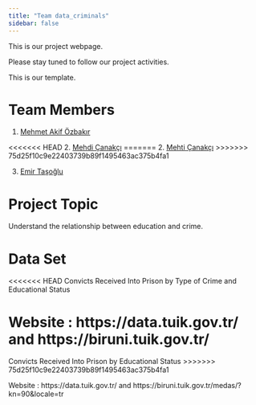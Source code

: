 ```yaml
---
title: "Team data_criminals"
sidebar: false 
---
```


This is our project webpage.

Please stay tuned to follow our project activities.

This is our template.

# Team Members

1.  [Mehmet Akif Özbakır](https://emu-hacettepe-analytics.github.io/emu430-fall2023-makifozbakr/)

<<<<<<< HEAD
2.  [Mehdi Çanakçı](https://emu-hacettepe-analytics.github.io/emu430-fall2023-mehticanakci/)
=======
2.  [Mehti Çanakçı](https://emu-hacettepe-analytics.github.io/emu430-fall2023-mehticanakci/)
>>>>>>> 75d25f10c9e22403739b89f1495463ac375b4fa1

3.  [Emir Taşoğlu](https://emu-hacettepe-analytics.github.io/emu430-fall2023-emirtasoglu/)


# Project Topic
Understand the relationship between education and crime.

# Data Set
<<<<<<< HEAD
Convicts Received Into Prison by Type of Crime and Educational Status

Website : https://data.tuik.gov.tr/ and https://biruni.tuik.gov.tr/
=======
Convicts Received Into Prison by Educational Status
>>>>>>> 75d25f10c9e22403739b89f1495463ac375b4fa1

Website : https://data.tuik.gov.tr/ and https://biruni.tuik.gov.tr/medas/?kn=90&locale=tr
